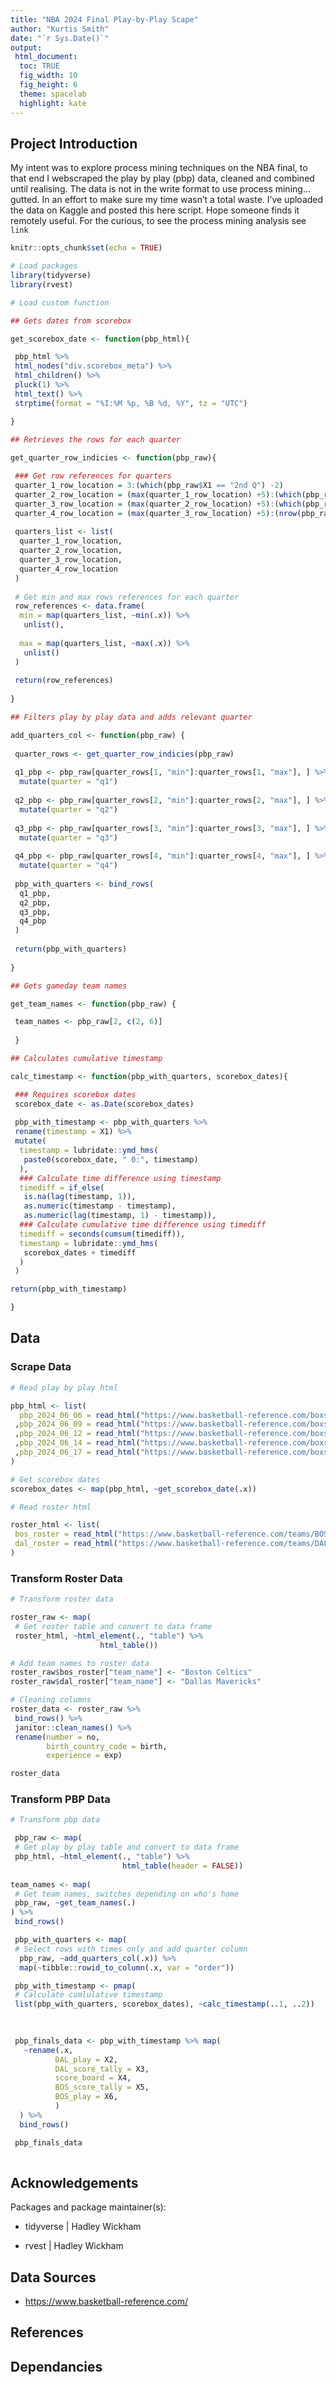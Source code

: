 ```yaml
---
title: "NBA 2024 Final Play-by-Play Scape"
author: "Kurtis Smith"
date: "`r Sys.Date()`"
output: 
 html_document:
  toc: TRUE
  fig_width: 10
  fig_height: 6
  theme: spacelab
  highlight: kate
---
```


## Project Introduction

My intent was to explore process mining techniques on the NBA final, to that end I webscraped the play by play (pbp) data, cleaned and combined until realising. The data is not in the write format to use process mining...gutted. In an effort to make sure my time wasn't a total waste. I've uploaded the data on Kaggle and posted this here script. Hope someone finds it remotely useful. For the curious, to see the process mining analysis see `link`

```r
knitr::opts_chunk$set(echo = TRUE)

# Load packages
library(tidyverse)
library(rvest)

# Load custom function

## Gets dates from scorebox

get_scorebox_date <- function(pbp_html){

 pbp_html %>% 
 html_nodes("div.scorebox_meta") %>% 
 html_children() %>% 
 pluck(1) %>% 
 html_text() %>% 
 strptime(format = "%I:%M %p, %B %d, %Y", tz = "UTC")

}
 
## Retrieves the rows for each quarter

get_quarter_row_indicies <- function(pbp_raw){

 ### Get row references for quarters
 quarter_1_row_location = 3:(which(pbp_raw$X1 == "2nd Q") -2)
 quarter_2_row_location = (max(quarter_1_row_location) +5):(which(pbp_raw$X1 == "3rd Q") -2)
 quarter_3_row_location = (max(quarter_2_row_location) +5):(which(pbp_raw$X1 == "4th Q") -2)
 quarter_4_row_location = (max(quarter_3_row_location) +5):(nrow(pbp_raw) -1)
 
 quarters_list <- list(
  quarter_1_row_location, 
  quarter_2_row_location, 
  quarter_3_row_location, 
  quarter_4_row_location
 )
 
 # Get min and max rows references for each quarter
 row_references <- data.frame(
  min = map(quarters_list, ~min(.x)) %>% 
   unlist(),
  
  max = map(quarters_list, ~max(.x)) %>% 
   unlist()
 )
 
 return(row_references)
 
}

## Filters play by play data and adds relevant quarter

add_quarters_col <- function(pbp_raw) {
 
 quarter_rows <- get_quarter_row_indicies(pbp_raw)
 
 q1_pbp <- pbp_raw[quarter_rows[1, "min"]:quarter_rows[1, "max"], ] %>%
  mutate(quarter = "q1")
 
 q2_pbp <- pbp_raw[quarter_rows[2, "min"]:quarter_rows[2, "max"], ] %>%
  mutate(quarter = "q2")
 
 q3_pbp <- pbp_raw[quarter_rows[3, "min"]:quarter_rows[3, "max"], ] %>%
  mutate(quarter = "q3")
 
 q4_pbp <- pbp_raw[quarter_rows[4, "min"]:quarter_rows[4, "max"], ] %>%
  mutate(quarter = "q4")
 
 pbp_with_quarters <- bind_rows(
  q1_pbp,
  q2_pbp,
  q3_pbp,
  q4_pbp
 )
 
 return(pbp_with_quarters)
 
}

## Gets gameday team names

get_team_names <- function(pbp_raw) {

 team_names <- pbp_raw[2, c(2, 6)] 
 
 }

## Calculates cumulative timestamp

calc_timestamp <- function(pbp_with_quarters, scorebox_dates){

 ### Requires scorebox dates
 scorebox_date <- as.Date(scorebox_dates)
 
 pbp_with_timestamp <- pbp_with_quarters %>%
 rename(timestamp = X1) %>%
 mutate(
  timestamp = lubridate::ymd_hms(
   paste0(scorebox_date, " 0:", timestamp)
  ),
  ### Calculate time difference using timestamp
  timediff = if_else(
   is.na(lag(timestamp, 1)),
   as.numeric(timestamp - timestamp),
   as.numeric(lag(timestamp, 1) - timestamp)),
  ### Calculate cumulative time difference using timediff
  timediff = seconds(cumsum(timediff)),
  timestamp = lubridate::ymd_hms(
   scorebox_dates + timediff
  )
 )

return(pbp_with_timestamp)

}

```

## Data

### Scrape Data

```r

# Read play by play html

pbp_html <- list(
  pbp_2024_06_06 = read_html("https://www.basketball-reference.com/boxscores/pbp/202406060BOS.html") 
 ,pbp_2024_06_09 = read_html("https://www.basketball-reference.com/boxscores/pbp/202406090BOS.html")
 ,pbp_2024_06_12 = read_html("https://www.basketball-reference.com/boxscores/pbp/202406120DAL.html")
 ,pbp_2024_06_14 = read_html("https://www.basketball-reference.com/boxscores/pbp/202406140DAL.html")
 ,pbp_2024_06_17 = read_html("https://www.basketball-reference.com/boxscores/pbp/202406170BOS.html")
)

# Get scorebox dates
scorebox_dates <- map(pbp_html, ~get_scorebox_date(.x))

# Read roster html

roster_html <- list(
 bos_roster = read_html("https://www.basketball-reference.com/teams/BOS/2024.html"), 
 dal_roster = read_html("https://www.basketball-reference.com/teams/DAL/2024.html")
) 

```

### Transform Roster Data

```r

# Transform roster data

roster_raw <- map(
 # Get roster table and convert to data frame
 roster_html, ~html_element(., "table") %>% 
                    html_table()) 

# Add team names to roster data
roster_raw$bos_roster["team_name"] <- "Boston Celtics"
roster_raw$dal_roster["team_name"] <- "Dallas Mavericks"

# Cleaning columns
roster_data <- roster_raw %>% 
 bind_rows() %>% 
 janitor::clean_names() %>% 
 rename(number = no, 
        birth_country_code = birth, 
        experience = exp)

roster_data

```

### Transform PBP Data

```r

# Transform pbp data

 pbp_raw <- map(
 # Get play by play table and convert to data frame
 pbp_html, ~html_element(., "table") %>%
                         html_table(header = FALSE))
 
team_names <- map(
 # Get team names, switches depending on who's home
 pbp_raw, ~get_team_names(.)
) %>% 
 bind_rows()

 pbp_with_quarters <- map(
 # Select rows with times only and add quarter column
  pbp_raw, ~add_quarters_col(.x)) %>% 
  map(~tibble::rowid_to_column(.x, var = "order"))

 pbp_with_timestamp <- pmap(
 # Calculate cumlulative timestamp
 list(pbp_with_quarters, scorebox_dates), ~calc_timestamp(..1, ..2))
 
 

 pbp_finals_data <- pbp_with_timestamp %>% map(
   ~rename(.x, 
          DAL_play = X2, 
          DAL_score_tally = X3, 
          score_board = X4,
          BOS_score_tally = X5, 
          BOS_play = X6, 
          )
  ) %>% 
  bind_rows()

 pbp_finals_data
 
```

## Acknowledgements

Packages and package maintainer(s):

-   tidyverse \| Hadley Wickham

-   rvest \| Hadley Wickham

## Data Sources

-   <https://www.basketball-reference.com/>

## References



## Dependancies
